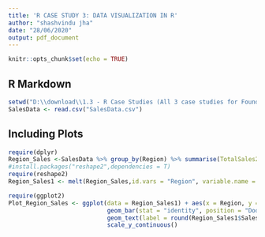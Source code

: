 ---
title: 'R CASE STUDY 3: DATA VISUALIZATION IN R'
author: "shashvindu jha"
date: "28/06/2020"
output: pdf_document
---

```{r setup, include=FALSE}
knitr::opts_chunk$set(echo = TRUE)
```

## R Markdown





```{r}
setwd("D:\\download\\1.3 - R Case Studies (All 3 case studies for Foundation R)\\R case study 3 (Visualization)")
SalesData <- read.csv("SalesData.csv")
```

## Including Plots

```{r}
require(dplyr)
Region_Sales <-SalesData %>% group_by(Region) %>% summarise(TotalSales2015=sum(Sales2015),TotalSales2016=sum(Sales2016)) 
#install.packages("reshape2",dependencies = T)
require(reshape2)
Region_Sales1 <- melt(Region_Sales,id.vars = "Region", variable.name = "Year",value.name = "Sales")

require(ggplot2)
Plot_Region_Sales <- ggplot(data = Region_Sales1) + aes(x = Region, y = Sales, fill = Year) + 
                            geom_bar(stat = "identity", position = "Dodge") + 
                            geom_text(label = round(Region_Sales1$Sales,0),na.rm = F)+ 
                            scale_y_continuous()
```
```{r}
```
```{r}
```
```{r}
```
```{r}
```
```{r}
```
```{r}
```
```{r}
```
```{r}
```

```{r}
```
```{r}
```
```{r}
```
